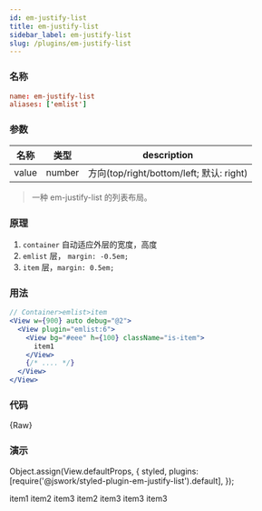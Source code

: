```yaml
---
id: em-justify-list
title: em-justify-list
sidebar_label: em-justify-list
slug: /plugins/em-justify-list
---
```


### 名称
```conf
name: em-justify-list
aliases: ['emlist']
```

### 参数

| 名称  | 类型   | description                              |
| ----- | ------ | ---------------------------------------- |
| value | number | 方向(top/right/bottom/left; 默认: right) |

> 一种 em-justify-list 的列表布局。

### 原理
1. `container` 自动适应外层的宽度，高度
2. `emlist` 层， `margin: -0.5em;`
3. `item` 层，`margin: 0.5em;`

### 用法

```jsx
// Container>emlist>item
<View w={900} auto debug="@2">
  <View plugin="emlist:6">
    <View bg="#eee" h={100} className="is-item">
      item1
    </View>
    {/* .... */}
  </View>
</View>
```

### 代码


<CodeBlock className="language-jsx">{Raw}</CodeBlock>

### 演示

Object.assign(View.defaultProps, {
  styled,
  plugins: [require('@jswork/styled-plugin-em-justify-list').default],
});

<View w={900} auto debug="@2">
  <View plugin="emlist:5">
    <View bg="#eee" h={100} className="is-item">
      item1
    </View>
    <View bg="#f30" h={100} className="is-item">
      item2
    </View>
    <View bg="#ddd" h={100} className="is-item">
      item3
    </View>
    <View bg="#030" h={100} className="is-item">
      item2
    </View>
    <View bg="#ddd" h={100} className="is-item">
      item3
    </View>
    <View bg="#ccc" h={100} className="is-item">
      item3
    </View>
    <View bg="#999" h={100} className="is-item">
      item3
    </View>
  </View>
</View>
